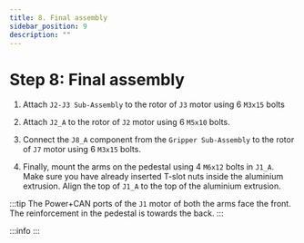 ```yaml
---
title: 8. Final assembly
sidebar_position: 9
description: ""
---
```



# Step 8: Final assembly

1. Attach `J2-J3 Sub-Assembly` to the rotor of `J3` motor using 6 `M3x15` bolts
<AssemblyGuideImage src="final-assembly/step1.png" alt="step1" width="30%" />

2. Attach `J2_A` to the rotor of `J2` motor using 6 `M5x10` bolts.
<AssemblyGuideImage src="final-assembly/step2.png" alt="step2" width="100%" />

3. Connect the `J8_A` component from the `Gripper Sub-Assembly` to the rotor of `J7` motor using 6 `M3x15` bolts.
<AssemblyGuideImage src="final-assembly/step3.png" alt="step3" width="30%" />

4. Finally, mount the arms on the pedestal using 4 `M6x12` bolts in `J1_A`. Make sure you have already inserted T-slot nuts inside the aluminium extrusion. Align the top of `J1_A` to the top of the aluminium extrusion.

:::tip
The Power+CAN ports of the `J1` motor of both the arms face the front. The reinforcement in the pedestal is towards the back.
:::

<AssemblyGuideImage src="final-assembly/step4.png" alt="step4" width="30%" />

:::info
<AssemblyGuideImage src="final-assembly/step5.png" alt="step5" width="50%" />
:::
